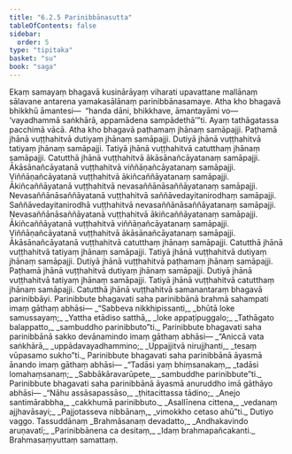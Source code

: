 ```yaml
---
title: "6.2.5 Parinibbānasutta"
tableOfContents: false
sidebar:
  order: 5
type: "tipitaka"
basket: "su"
book: "saga"
---
```



<DynamicBreadcrumb />

<Division number="186" book="saga" bookNo="12" page="159">

<Paragraph number="1116" book="saga">
Ekaṃ samayaṃ bhagavā kusinārāyaṃ viharati upavattane mallānaṃ sālavane antarena yamakasālānaṃ parinibbānasamaye. Atha kho bhagavā bhikkhū āmantesi—  “handa dāni, bhikkhave, āmantayāmi vo—  ‘vayadhammā saṅkhārā, appamādena sampādethā’”ti. Ayaṃ tathāgatassa pacchimā vācā.
</Paragraph>

<Paragraph number="1117" book="saga">
Atha kho bhagavā paṭhamaṃ jhānaṃ samāpajji. Paṭhamā jhānā vuṭṭhahitvā dutiyaṃ jhānaṃ samāpajji. Dutiyā jhānā vuṭṭhahitvā tatiyaṃ jhānaṃ samāpajji. Tatiyā jhānā vuṭṭhahitvā catutthaṃ jhānaṃ samāpajji. Catutthā jhānā vuṭṭhahitvā ākāsānañcāyatanaṃ samāpajji. Ākāsānañcāyatanā vuṭṭhahitvā viññāṇañcāyatanaṃ samāpajji. Viññāṇañcāyatanā vuṭṭhahitvā ākiñcaññāyatanaṃ samāpajji. Ākiñcaññāyatanā vuṭṭhahitvā nevasaññānāsaññāyatanaṃ samāpajji. Nevasaññānāsaññāyatanā vuṭṭhahitvā saññāvedayitanirodhaṃ samāpajji.
</Paragraph>

<Paragraph number="1118" book="saga">
Saññāvedayitanirodhā vuṭṭhahitvā nevasaññānāsaññāyatanaṃ samāpajji. Nevasaññānāsaññāyatanā vuṭṭhahitvā ākiñcaññāyatanaṃ samāpajji. Ākiñcaññāyatanā vuṭṭhahitvā viññāṇañcāyatanaṃ samāpajji. Viññāṇañcāyatanā vuṭṭhahitvā ākāsānañcāyatanaṃ samāpajji. Ākāsānañcāyatanā vuṭṭhahitvā catutthaṃ jhānaṃ samāpajji. Catutthā jhānā vuṭṭhahitvā tatiyaṃ jhānaṃ samāpajji. Tatiyā jhānā vuṭṭhahitvā dutiyaṃ jhānaṃ samāpajji. Dutiyā jhānā vuṭṭhahitvā paṭhamaṃ jhānaṃ samāpajji. Paṭhamā jhānā vuṭṭhahitvā dutiyaṃ jhānaṃ samāpajji. Dutiyā jhānā vuṭṭhahitvā tatiyaṃ jhānaṃ samāpajji. Tatiyā jhānā vuṭṭhahitvā catutthaṃ jhānaṃ samāpajji. Catutthā jhānā vuṭṭhahitvā samanantaraṃ bhagavā parinibbāyi. Parinibbute bhagavati saha parinibbānā brahmā sahampati imaṃ gāthaṃ abhāsi—
</Paragraph>

<Paragraph number="1119" type="verses" book="saga">
_“Sabbeva nikkhipissanti,_  
_bhūtā loke samussayaṃ;_  
_Yattha etādiso satthā,_  
_loke appaṭipuggalo;_  
_Tathāgato balappatto,_  
_sambuddho parinibbuto”ti._  

</Paragraph>

<Paragraph number="1120" book="saga">
Parinibbute bhagavati saha parinibbānā sakko devānamindo imaṃ gāthaṃ abhāsi—
</Paragraph>

<Paragraph number="1121" type="verses" book="saga">
_“Aniccā vata saṅkhārā,_  
_uppādavayadhammino;_  
_Uppajjitvā nirujjhanti,_  
_tesaṃ vūpasamo sukho”ti._  

</Paragraph>

<Paragraph number="1122" book="saga">
Parinibbute bhagavati saha parinibbānā āyasmā ānando imaṃ gāthaṃ abhāsi—
</Paragraph>

<Paragraph number="1123" type="verses" book="saga">
_“Tadāsi yaṃ bhiṃsanakaṃ,_  
_tadāsi lomahaṃsanaṃ;_  
_Sabbākāravarūpete,_  
_sambuddhe parinibbute”ti._  

</Paragraph>

<Paragraph number="1124" book="saga">
Parinibbute bhagavati saha parinibbānā āyasmā anuruddho imā gāthāyo abhāsi—
</Paragraph>

<Paragraph number="1125" type="verses" book="saga">
_“Nāhu assāsapassāso,_  
_ṭhitacittassa tādino;_  
_Anejo santimārabbha,_  
_cakkhumā parinibbuto._  

</Paragraph>

<Paragraph number="1126" type="verses" book="saga">
_Asallīnena cittena,_  
_vedanaṃ ajjhavāsayi;_  
_Pajjotasseva nibbānaṃ,_  
_vimokkho cetaso ahū”ti._  


</Paragraph>
</Division>

<Paragraph number="1127" type="center" book="saga">
Dutiyo vaggo.



</Paragraph>

<Paragraph number="1128" type="center" book="saga">
Tassuddānaṃ


</Paragraph>

<Paragraph number="1129" type="verses" book="saga">
_Brahmāsanaṃ devadatto,_  
_Andhakavindo aruṇavatī;_  
_Parinibbānena ca desitaṃ,_  
_Idaṃ brahmapañcakanti._  


</Paragraph>

<Paragraph number="1130" type="center" book="saga">
Brahmasaṃyuttaṃ samattaṃ.
</Paragraph>